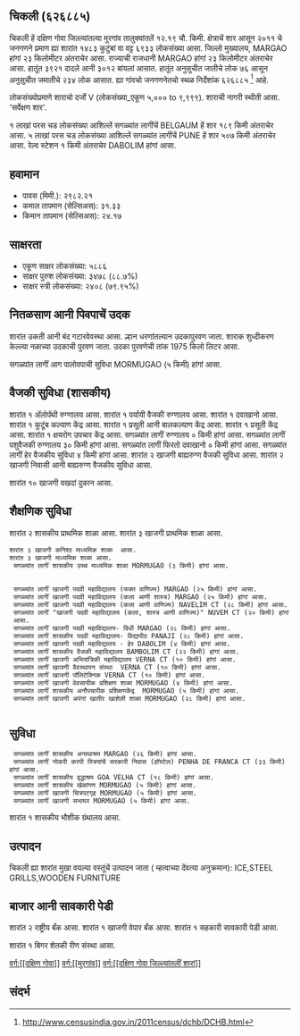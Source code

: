 {{माहितीचौकट भारतीय न्यायक्षेत्र
|प्रकार=शार
|जनगणना २०११_स्थलनिर्देशांक=626885
|स्थानीक_नांव=चिकली
|तालुका_नांव=मुरगांव
|जिल्लो_नांव=दक्षिण गोवा
|राज्य_नांव =गोवा
|विभाग=
|जिल्लो =[[दक्षिण गोवा]]
|तालुका_नांवे =[[मुरगांव]]
|लागींचें शार=[[BELGAUM]]
|अक्षांश=
|रेखांश=
|शोधक_स्थान =right
|क्षेत्रफळ_एकूण=12.19
|दर्या सपाटी पसून उंची=
|लोकसंख्या_एकूण=6933
|लोकसंख्या_वर्स=2011
|लोकसंख्या_घनत्व=568
|लोकसंख्या_पुरूश=3921
|लोकसंख्या_स्त्री=3012
|लिंग_गुणोत्तर=768
|अधिकृत_भाशा=[[कोंकणी, मराठी]]
}}

== चिकली (६२६८८५) ==

चिकली हें दक्षिण गोवा जिल्ल्यांतल्या मुरगांव तालुक्यांतलें १२.१९ चौ. किमी. क्षेत्राचें शार आसून २०११ चे जनगणने प्रमाण ह्या शारांत १४८३ कुटुंबां वा वट्ट ६९३३ लोकसंख्या आसा. जिल्लो मुख्यालय, MARGAO हांगां २३ किलोमीटर अंतराचेर आसा. राज्याची राजधानी MARGAO हांगां २३ किलोमीटर अंतराचेर आसा.   हातूंत ३९२१ दादले आनी ३०१२ बांयलां आसात. हातूंत अनुसुचीत जातीचे लोक ७६ आसून अनुसुचीत जमातीचे २३४ लोक आसात. ह्या गांवचो जनगणनेतचो स्थळ निर्देशांक ६२६८८५  <ref>http://www.censusindia.gov.in/2011census/dchb/DCHB.html</ref> आहे.

लोकसंख्योप्रमाणे शाराचो दर्जो V (लोकसंख्या_एकूण ५,००० to ९,९९९).
शाराची नागरी स्थीती आसा. 'सर्वेक्षण शार'.

१  लाखां परस चड लोकसंख्या आशिल्लें सगळ्यांत लागींचें BELGAUM हें शार १८९ किमी अंतराचेर आसा. ५  लाखां परस चड लोकसंख्या आशिल्लें सगळ्यांत लागींचें PUNE हें शार ५०७ किमी अंतराचेर आसा. रेल्व स्टेशन १ किमी अंतराचेर DABOLIM हांगां आसा.


== हवामान ==  
* पावस (मिमी.): २९८२.२१ 
* कमाल तापमान (सेल्सिअस): ३१.३३
* किमान तापमान (सेल्सिअस): २४.१७


== साक्षरता ==  
* एकूण साक्षर लोकसंख्या: ५८८६
* साक्षर पुरुश लोकसंख्या: ३४७८ (८८.७%)
* साक्षर स्त्री लोकसंख्या: २४०८ (७९.९५%)


== नितळसाण आनी पिवपाचें उदक ==  
शारांत उकती आनी बंद गटारवेवस्था आसा.
ल्हान धरणांतल्यान उदकापुरवण जाता. शाराक शुध्दीकरण केल्ल्या नळाच्या उदकाची पुरवण जाता. उदका पुरवणेची तांक 1975 किलो लिटर आसा.

सगळ्यांत लागीं आग पालोवपाची सुविधा MORMUGAO (५ किमी) हांगां आसा.


== वैजकी सुविधा (शासकीय) ==
﻿शारांत १ अ‍ॅलोपॅथी रुग्णालय आसा.
﻿शारांत १ पर्यायी वैजकी रुग्णालय आसा.
﻿शारांत १ दवाखानो आसा.
﻿शारांत १ कुटूंब कल्याण केंद्र आसा.
﻿शारांत १ प्रसूती आनी बालकल्याण केंद्र आसा.
﻿शारांत १ प्रसूती केंद्र आसा.
﻿शारांत १ क्षयरोग उपचार केंद्र  आसा.
सगळ्यांत लागीं रुग्णालय ० किमी हांगां आसा.
सगळ्यांत लागीं पशुवैजकी रुग्णालय  ३० किमी हांगां आसा.
सगळ्यांत लागीं फिरतो दवाखानो ० किमी हांगां आसा.
सगळ्यांत लागीं हेर वैजकीय सुविधा ४ किमी हांगां आसा.
शारांत २ खाजगी बाह्यरुग्ण वैजकी सुविधा आसा.
शारांत २ खाजगी निवासी आनी बाह्यरुग्ण वैजकीय सुविधा आसा.

शारांत १० खाजगी वखदां दुकान आसा.


== शैक्षणिक सुविधा ==
शारांत २ शासकीय प्राथमिक शाळा आसा. शारांत ३ खाजगी प्राथमिक शाळा आसा. 
 शारांत ३ खाजगी कनिश्ठ माध्यमिक शाळा  आसा.  
 शारांत ३ खाजगी माध्यमिक शाळा आसा.  
  सगळ्यांत लागीं शासकीय उच्च माध्यमिक शाळा MORMUGAO (३ किमी) हांगां आसा.
   
   
  सगळ्यांत लागीं खाजगी पदवी महाविद्यालय (फक्त वाणिज्य) MARGAO (२५ किमी) हांगां आसा.
  सगळ्यांत लागीं खाजगी पदवी महाविद्यालय (कला आणी शास्त्र) MARGAO (२५ किमी) हांगां आसा.
  सगळ्यांत लागीं खाजगी पदवी महाविद्यालय (कला आणी वाणिज्य) NAVELIM CT (२८ किमी) हांगां आसा.
  सगळ्यांत लागीं "खाजगी पदवी महाविद्यालय (कला, शास्त्र आणी वाणिज्य)" NUVEM CT (२० किमी) हांगां आसा.
  सगळ्यांत लागीं खाजगी पदवी महाविद्यालय- विधी MARGAO (२८ किमी) हांगां आसा.
  सगळ्यांत लागीं शासकीय पदवी महाविद्यालय- विद्यापीठ PANAJI (२८ किमी) हांगां आसा.
  सगळ्यांत लागीं खाजगी पदवी महाविद्यालय - हेर DABOLIM (४ किमी) हांगां आसा.
  सगळ्यांत लागीं शासकीय वैजकी महाविद्यालय BAMBOLIM CT (२२ किमी) हांगां आसा.
  सगळ्यांत लागीं खाजगी अभियांत्रिकी महाविद्यालय VERNA CT (१० किमी) हांगां आसा.
  सगळ्यांत लागीं खाजगी वैवस्थापन संस्था  VERNA CT (१० किमी) हांगां आसा.
  सगळ्यांत लागीं खाजगी पॉलिटेक्निक VERNA CT (१० किमी) हांगां आसा.
  सगळ्यांत लागीं खाजगी वेवसायीक प्रशिक्षण शाळा MORMUGAO (४ किमी) हांगां आसा.
  सगळ्यांत लागीं शासकीय अनौपचारीक प्रशिक्षणकेंद्र  MORMUGAO (५ किमी) हांगां आसा.
  सगळ्यांत लागीं खाजगी अपंगां खातीर खाशेली शाळा MORMUGAO (२८ किमी) हांगां आसा.
   


== सुविधा ==
  सगळ्यांत लागीं शासकीय अनाथाश्रम MARGAO (२६ किमी) हांगां आसा.
  सगळ्यांत लागीं नोकरी करपी स्त्रियांचें सरकारी निवास (हॉस्टेल) PENHA DE FRANCA CT (३३ किमी) हांगां आसा.
  सगळ्यांत लागीं शासकीय वृद्धाश्रम GOA VELHA CT (१८ किमी) हांगां आसा.
  सगळ्यांत लागीं शासकीय खेळांगण MORMUGAO (५ किमी) हांगां आसा.
  सगळ्यांत लागीं खाजगी चित्रपटगृह MORMUGAO (५ किमी) हांगां आसा.
  सगळ्यांत लागीं खाजगी सभाघर MORMUGAO (५ किमी) हांगां आसा.
﻿शारांत १ शासकीय भौशीक ग्रंथालय  आसा.   


== उत्पादन ==
चिकली ह्या शारांत मुखा वयल्या वस्तूंचें उत्पादन जाता ( म्हत्वाच्या देंवत्या अनुक्रमान): ICE,STEEL GRILLS,WOODEN FURNITURE


== बाजार आनी सावकारी पेडी  ==
शारांत २ राष्ट्रीय बँक आसा.
﻿शारांत १ खाजगी वेपार बँक आसा.
﻿शारांत १ सहकारी सावकारी पेडी  आसा.

﻿शारांत १ बिगर शेतकी रीण संस्था आसा.



[[वर्ग:[[दक्षिण गोवा]]]]
[[वर्ग:[[मुरगांव]]]]
[[वर्ग:[[दक्षिण गोवा जिल्ल्यांतलीं शारां]]]]


== संदर्भ ==
 


